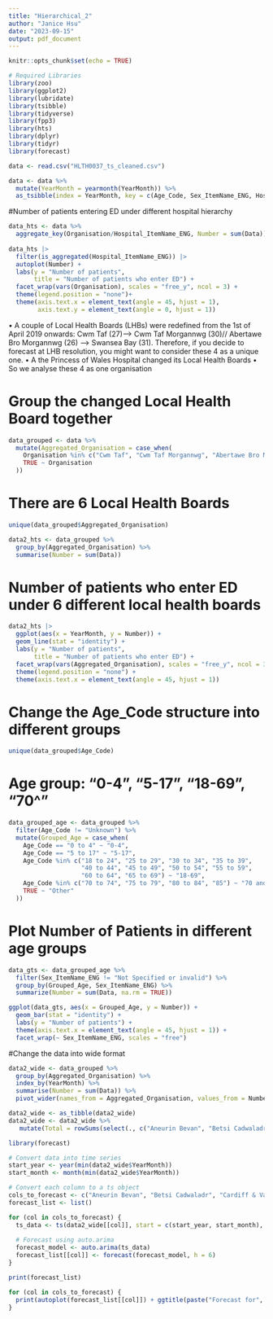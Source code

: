 ```yaml
---
title: "Hierarchical_2"
author: "Janice Hsu"
date: "2023-09-15"
output: pdf_document
---
```


```r
knitr::opts_chunk$set(echo = TRUE)
```

```r
# Required Libraries
library(zoo)
library(ggplot2)
library(lubridate)
library(tsibble)
library(tidyverse)
library(fpp3)
library(hts)
library(dplyr)
library(tidyr)
library(forecast)
```


```r
data <- read.csv("HLTH0037_ts_cleaned.csv")
```


```r
data <- data %>%
  mutate(YearMonth = yearmonth(YearMonth)) %>%
  as_tsibble(index = YearMonth, key = c(Age_Code, Sex_ItemName_ENG, Hospital_Code, Hospital_ItemName_ENG)) 

```

#Number of patients entering ED under different hospital hierarchy
```r

data_hts <- data %>%
  aggregate_key(Organisation/Hospital_ItemName_ENG, Number = sum(Data))
  
data_hts |>
  filter(is_aggregated(Hospital_ItemName_ENG)) |>
  autoplot(Number) +
  labs(y = "Number of patients",
       title = "Number of patients who enter ED") +
  facet_wrap(vars(Organisation), scales = "free_y", ncol = 3) +
  theme(legend.position = "none")+
  theme(axis.text.x = element_text(angle = 45, hjust = 1),
        axis.text.y = element_text(angle = 0, hjust = 1)) 
```

•	A couple of Local Health Boards (LHBs) were redefined from the 1st of April 2019 onwards: Cwm Taf (27)--> Cwm Taf Morgannwg (30)// Abertawe Bro Morgannwg (26) --> Swansea Bay (31). Therefore, if you decide to forecast at LHB resolution, you might want to consider these 4 as a unique one. 
•	A the Princess of Wales Hospital changed its Local Health Boards
•	So we analyse these 4 as one organisation

# Group the changed Local Health Board together

```r

data_grouped <- data %>%
  mutate(Aggregated_Organisation = case_when(
    Organisation %in% c("Cwm Taf", "Cwm Taf Morgannwg", "Abertawe Bro Morgannwg", "Swansea Bay") ~ "Grouped_4_organisation",
    TRUE ~ Organisation
  ))

```

# There are 6 Local Health Boards
```r
unique(data_grouped$Aggregated_Organisation)
```

```r
data2_hts <- data_grouped %>%
  group_by(Aggregated_Organisation) %>%
  summarise(Number = sum(Data))
```

# Number of patients who enter ED under 6 different local health boards
```r
data2_hts |>
  ggplot(aes(x = YearMonth, y = Number)) +
  geom_line(stat = "identity") +
  labs(y = "Number of patients",
       title = "Number of patients who enter ED") +
  facet_wrap(vars(Aggregated_Organisation), scales = "free_y", ncol = 3) +
  theme(legend.position = "none") +
  theme(axis.text.x = element_text(angle = 45, hjust = 1))

```


# Change the Age_Code structure into different groups

```r
unique(data_grouped$Age_Code)
```


# Age group: "0-4", "5-17", "18-69", "70^"
```r
data_grouped_age <- data_grouped %>%
  filter(Age_Code != "Unknown") %>%
  mutate(Grouped_Age = case_when(
    Age_Code == "0 to 4" ~ "0-4",
    Age_Code == "5 to 17" ~ "5-17",
    Age_Code %in% c("18 to 24", "25 to 29", "30 to 34", "35 to 39", 
                    "40 to 44", "45 to 49", "50 to 54", "55 to 59", 
                    "60 to 64", "65 to 69") ~ "18-69",
    Age_Code %in% c("70 to 74", "75 to 79", "80 to 84", "85") ~ "70 and over",
    TRUE ~ "Other"
  ))

```


# Plot Number of Patients in different age groups
```r
data_gts <- data_grouped_age %>%
  filter(Sex_ItemName_ENG != "Not Specified or invalid") %>%
  group_by(Grouped_Age, Sex_ItemName_ENG) %>%
  summarize(Number = sum(Data, na.rm = TRUE))

ggplot(data_gts, aes(x = Grouped_Age, y = Number)) +
  geom_bar(stat = "identity") +
  labs(y = "Number of patients") +
  theme(axis.text.x = element_text(angle = 45, hjust = 1)) +
  facet_wrap(~ Sex_ItemName_ENG, scales = "free")


```


#Change the data into wide format

```r

data2_wide <- data_grouped %>%
  group_by(Aggregated_Organisation) %>%
  index_by(YearMonth) %>%
  summarise(Number = sum(Data)) %>%
  pivot_wider(names_from = Aggregated_Organisation, values_from = Number)


```

```r
data2_wide <- as_tibble(data2_wide)
data2_wide <- data2_wide %>%
   mutate(Total = rowSums(select(., c("Aneurin Bevan", "Betsi Cadwaladr", "Cardiff & Vale", "Grouped_4_organisation", "Hywel Dda", "Powys Teaching")), na.rm = TRUE))

```





```r
library(forecast)

# Convert data into time series
start_year <- year(min(data2_wide$YearMonth))
start_month <- month(min(data2_wide$YearMonth))

# Convert each column to a ts object
cols_to_forecast <- c("Aneurin Bevan", "Betsi Cadwaladr", "Cardiff & Vale", "Grouped_4_organisation", "Hywel Dda", "Powys Teaching", "Total")
forecast_list <- list()

for (col in cols_to_forecast) {
  ts_data <- ts(data2_wide[[col]], start = c(start_year, start_month), frequency = 12)
  
  # Forecast using auto.arima
  forecast_model <- auto.arima(ts_data)
  forecast_list[[col]] <- forecast(forecast_model, h = 6)
}

```

```r
print(forecast_list)

```

```r
for (col in cols_to_forecast) {
  print(autoplot(forecast_list[[col]]) + ggtitle(paste("Forecast for", col)))
}

```


